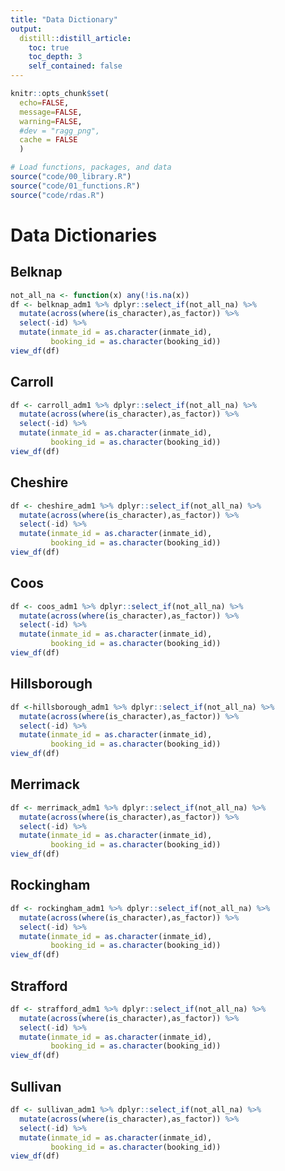 ```yaml
---
title: "Data Dictionary"
output: 
  distill::distill_article:
    toc: true
    toc_depth: 3
    self_contained: false
---
```


```r
knitr::opts_chunk$set(
  echo=FALSE, 
  message=FALSE, 
  warning=FALSE,
  #dev = "ragg_png",
  cache = FALSE
  )
```

```r
# Load functions, packages, and data
source("code/00_library.R")
source("code/01_functions.R")
source("code/rdas.R")
```

# Data Dictionaries

## Belknap  

```r
not_all_na <- function(x) any(!is.na(x))
df <- belknap_adm1 %>% dplyr::select_if(not_all_na) %>% 
  mutate(across(where(is_character),as_factor)) %>% 
  select(-id) %>% 
  mutate(inmate_id = as.character(inmate_id),
         booking_id = as.character(booking_id))
view_df(df)
```

## Carroll  

```r
df <- carroll_adm1 %>% dplyr::select_if(not_all_na) %>% 
  mutate(across(where(is_character),as_factor)) %>% 
  select(-id) %>% 
  mutate(inmate_id = as.character(inmate_id),
         booking_id = as.character(booking_id))
view_df(df)
```

## Cheshire  

```r
df <- cheshire_adm1 %>% dplyr::select_if(not_all_na) %>% 
  mutate(across(where(is_character),as_factor)) %>% 
  select(-id) %>% 
  mutate(inmate_id = as.character(inmate_id),
         booking_id = as.character(booking_id))
view_df(df)
```

## Coos

```r
df <- coos_adm1 %>% dplyr::select_if(not_all_na) %>% 
  mutate(across(where(is_character),as_factor)) %>% 
  select(-id) %>% 
  mutate(inmate_id = as.character(inmate_id),
         booking_id = as.character(booking_id))
view_df(df)
```

## Hillsborough

```r
df <-hillsborough_adm1 %>% dplyr::select_if(not_all_na) %>% 
  mutate(across(where(is_character),as_factor)) %>% 
  select(-id) %>% 
  mutate(inmate_id = as.character(inmate_id),
         booking_id = as.character(booking_id))
view_df(df)
```

## Merrimack  

```r
df <- merrimack_adm1 %>% dplyr::select_if(not_all_na) %>% 
  mutate(across(where(is_character),as_factor)) %>% 
  select(-id) %>% 
  mutate(inmate_id = as.character(inmate_id),
         booking_id = as.character(booking_id))
view_df(df)
```

## Rockingham

```r
df <- rockingham_adm1 %>% dplyr::select_if(not_all_na) %>% 
  mutate(across(where(is_character),as_factor)) %>% 
  select(-id) %>% 
  mutate(inmate_id = as.character(inmate_id),
         booking_id = as.character(booking_id))
view_df(df)
```

## Strafford

```r
df <- strafford_adm1 %>% dplyr::select_if(not_all_na) %>% 
  mutate(across(where(is_character),as_factor)) %>% 
  select(-id) %>% 
  mutate(inmate_id = as.character(inmate_id),
         booking_id = as.character(booking_id))
view_df(df)
```

## Sullivan

```r
df <- sullivan_adm1 %>% dplyr::select_if(not_all_na) %>% 
  mutate(across(where(is_character),as_factor)) %>% 
  select(-id) %>% 
  mutate(inmate_id = as.character(inmate_id),
         booking_id = as.character(booking_id))
view_df(df)
```
